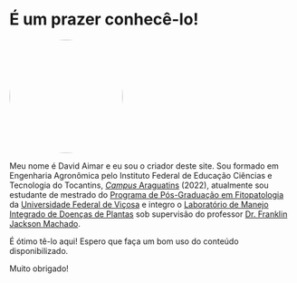 # É um prazer conhecê-lo!

![](perfil2.jpg){style="border-radius:50%" width="200"}

Meu nome é David Aimar e eu sou o criador deste site. Sou formado em Engenharia Agronômica pelo Instituto Federal de Educação Ciências e Tecnologia do Tocantins, [*Campus* Araguatins](https://www.ifto.edu.br/araguatins) (2022), atualmente sou estudante de mestrado do [Programa de Pós-Graduação em Fitopatologia](https://www.dfp.ufv.br/) da [Universidade Federal de Viçosa](https://www.ufv.br/campus-vicosa/) e integro o [Laboratório de Manejo Integrado de Doenças de Plantas](https://www.instagram.com/lab_manejo/) sob supervisão do professor [Dr. Franklin Jackson Machado]().

É ótimo tê-lo aqui! Espero que faça um bom uso do conteúdo disponibilizado.

Muito obrigado!
